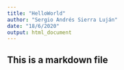 ```yaml
---
title: "HelloWorld"
author: "Sergio Andrés Sierra Luján"
date: "18/6/2020"
output: html_document
---
```


## This is a markdown file